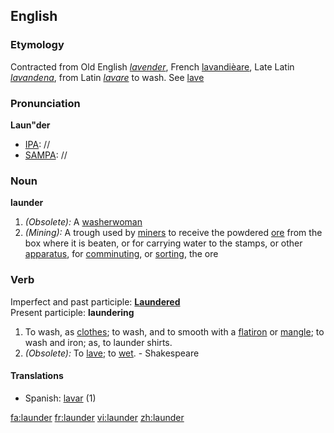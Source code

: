 ==English==

===Etymology===
Contracted from Old English ''[[lavender]]'', French [[lavandièare]], Late Latin ''[[lavandena]]'', from Latin ''[[lavare]]'' to wash. See [[lave]]

===Pronunciation===
'''Laun"der '''
*[[IPA]]: //
*[[SAMPA]]: //
===Noun===
'''launder'''

#''(Obsolete):'' A [[washerwoman]]
#''(Mining):'' A trough used by [[miners]] to receive the powdered [[ore]] from the box where it is beaten, or for carrying water to the stamps, or other [[apparatus]], for [[comminuting]], or [[sorting]], the ore
===Verb===
Imperfect and past participle: '''[[Laundered]]'''<br>
Present participle: '''laundering'''
#To wash, as [[clothes]]; to wash, and to smooth with a [[flatiron]] or [[mangle]]; to wash and iron; as, to launder shirts.
#''(Obsolete):'' To [[lave]]; to [[wet]]. - Shakespeare

====Translations====

{{top}}
*Spanish: [[lavar]] (1)
{{mid}}
{{bottom}}

[[fa:launder]]
[[fr:launder]]
[[vi:launder]]
[[zh:launder]]